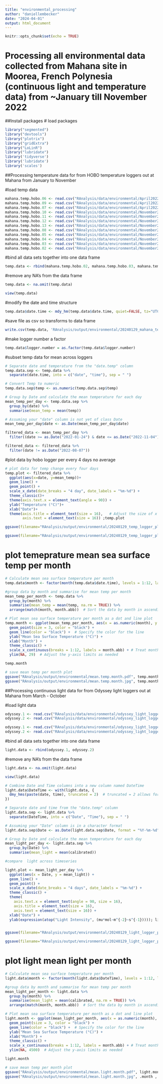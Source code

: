 ```yaml
---
title: "environmental_processing"
author: "daniellembecker"
date: "2024-04-01"
output: html_document
---
```


```r
knitr::opts_chunk$set(echo = TRUE)
```

# Processing all environmental data collected from Mahana site in Moorea, French Polynesia (continuous light and temperature data) from ~January till November 2022

##Install packages
# load packages

```r
library("segmented")
library("devtools")
library("plotrix")
library("gridExtra")
library("LoLinR")
library("lubridate")
library('tidyverse')
library('lubridate')
library('scales')

```

##Processing temperature data for from HOBO temperature loggers out at Mahana from January to November

#load temp data

```r
mahana.temp.hobo.06 <- read.csv("RAnalysis/data/environmental/April2022_mahana_loggers/Mahana_6.csv")
mahana.temp.hobo.09 <- read.csv("RAnalysis/data/environmental/April2022_mahana_loggers/Mahana_9.csv")
mahana.temp.hobo.07 <- read.csv("RAnalysis/data/environmental/April2022_mahana_loggers/20444028_Mahana_7.csv")
mahana.temp.hobo.10 <- read.csv("RAnalysis/data/environmental/November2022_mahana_loggers/20221114_Mahana_10.csv")
mahana.temp.hobo.11 <- read.csv("RAnalysis/data/environmental/November2022_mahana_loggers/20221114_Mahana_11.csv")
mahana.temp.hobo.12 <- read.csv("RAnalysis/data/environmental/November2022_mahana_loggers/20221114_Mahana_12.csv")
mahana.temp.hobo.13 <- read.csv("RAnalysis/data/environmental/November2022_mahana_loggers/20221114_Mahana_13.csv")
mahana.temp.hobo.08 <- read.csv("RAnalysis/data/environmental/November2022_mahana_loggers/20221114_Mahana_8.csv")
mahana.temp.hobo.05 <- read.csv("RAnalysis/data/environmental/November2022_mahana_loggers/20221114_Mahana_5.csv")
mahana.temp.hobo.04 <- read.csv("RAnalysis/data/environmental/November2022_mahana_loggers/20221114_Mahana_4.csv")
mahana.temp.hobo.03 <- read.csv("RAnalysis/data/environmental/November2022_mahana_loggers/20221114_Mahana_3.csv")
mahana.temp.hobo.02 <- read.csv("RAnalysis/data/environmental/November2022_mahana_loggers/20221114_Mahana_2.csv")
```


#bind all data sets together into one data frame

```r
temp.data <- rbind(mahana.temp.hobo.02, mahana.temp.hobo.03, mahana.temp.hobo.04, mahana.temp.hobo.05, mahana.temp.hobo.06, mahana.temp.hobo.07, mahana.temp.hobo.08, mahana.temp.hobo.09, mahana.temp.hobo.10, mahana.temp.hobo.11, mahana.temp.hobo.12, mahana.temp.hobo.13)
```


#remove any NA's from the data frame
```r
temp.data <- na.omit(temp.data)

view(temp.data)
```

#modify the date and time structure

```r
temp.data$date.time <- mdy_hm(temp.data$date.time, quiet=FALSE, tz="UTC", truncated=0) #format date and time
```
 

#save file as csv so transforms to data frame
```r
write.csv(temp.data, 'RAnalysis/output/environmental/20240129_mahana_temp_data.csv')
```
 

#make logger number a factor
```r
temp.data$logger.number = as.factor(temp.data$logger.number)
```


#subset temp data for mean across loggers
```r
# Separate date and temperature from the "date.temp" column
temp.data.sep <- temp.data %>%
  separate(date.time, into = c("date", "time"), sep = " ")

# Convert Temp to numeric
temp.data.sep$temp <- as.numeric(temp.data.sep$temp)

# Group by Date and calculate the mean temperature for each day
mean_temp_per_day <- temp.data.sep %>%
  group_by(date) %>%
  summarise(mean_temp = mean(temp))

# Assuming your "date" column is not yet of class Date
mean_temp_per_day$date <- as.Date(mean_temp_per_day$date)

filtered_data <- mean_temp_per_day %>%
  filter((date >= as.Date("2022-01-24") & date <= as.Date("2022-11-04")))

filtered_data <- filtered_data %>%
  filter(date != as.Date("2022-08-07"))

```


#plot data by hobo logger per every 4 days no average

```r

# plot data for temp change every four days
temp.plot <- filtered_data %>%
  ggplot(aes(x=date, y=mean_temp))+
  geom_line() + 
  geom_point() +
  scale_x_date(date_breaks = "4 day", date_labels = "%m-%d") +
  theme_classic()+
  theme(axis.text.x = element_text(angle = 90)) +
  ylab("Temperature (°C)")+
  xlab("Date")+
  theme(axis.title = element_text(size = 16),   # Adjust the size of x and y axis labels
        axis.text = element_text(size = 16)) ;temp.plot

ggsave(filename="RAnalysis/output/environmental/20240129_temp_logger_plot.pdf", plot=temp.plot, width=30, height=10, units="in")

ggsave(filename="RAnalysis/output/environmental/20240129_temp_logger_plot.png", plot=temp.plot, width=20, height=10, units="in")
```

# plot temeprature mean sea surface temp per month
```r

# Calculate mean sea surface temperature per month
temp.data$month <- factor(month(temp.data$date.time), levels = 1:12, labels = month.abb)  # Extract month from date as factor

#group data by month and summarise for mean temp per month
mean_temp_per_month <- temp.data %>%
  group_by(month) %>%
  summarise(mean_temp = mean(temp, na.rm = TRUE)) %>%
  arrange(match(month, month.abb))  # Sort the data by month in ascending order

# Plot mean sea surface temperature per month as a dot and line plot
temp.month <- ggplot(mean_temp_per_month, aes(x = as.numeric(month), y = mean_temp)) +
  geom_point(size = 3, color = "black") +
  geom_line(color = "black") +  # Specify the color for the line
  ylab("Mean Sea Surface Temperature (°C)") +
  xlab("Month") +
  theme_classic() +
  scale_x_continuous(breaks = 1:12, labels = month.abb) + # Treat month as continuous
  ylim(NA, 29)  # Adjust the y-axis limits as needed

temp.month

# save mean temp per month plot
ggsave("RAnalysis/output/environmental/mean.temp.month.pdf", temp.month , width = 10, height = 6)
ggsave("RAnalysis/output/environmental/mean.temp.month.jpg", temp.month , width = 10, height = 6)


```


##Processing continuous light data for from Odyssey light loggers out at Mahana from March - October

#load light data

```r
odyssey.1 <- read.csv("RAnalysis/data/environmental/odyssey_light_loggers/15640_001_003.csv")
odyssey.2 <- read.csv("RAnalysis/data/environmental/odyssey_light_loggers/15641_001_003.csv")

```


```r
odyssey.1 <- read.csv("RAnalysis/data/environmental/odyssey_light_loggers/15640_001_003.csv")
odyssey.2 <- read.csv("RAnalysis/data/environmental/odyssey_light_loggers/15641_001_003.csv")

```

#bind all data sets together into one data frame

```r
light.data <- rbind(odyssey.1, odyssey.2)
```


#remove any NA's from the data frame
```r
light.data <- na.omit(light.data)

view(light.data)
```


```r
# Combine Date and Time columns into a new column named DateTime
light.data$DateTime <- with(light.data, {
  dmy_hms(paste(date, time), truncated = 2)  # truncated = 2 allows for two-digit years
})

# Separate date and time from the "date.temp" column
light.data.sep <- light.data %>%
  separate(DateTime, into = c("Date", "Time"), sep = " ")

# Assuming your "Date" column is in a character format
light.data.sep$Date <- as.Date(light.data.sep$Date, format = "%Y-%m-%d")

# Group by Date and calculate the mean temperature for each day
mean_light_per_day <- light.data.sep %>%
  group_by(Date) %>%
  summarise(mean_light = mean(calibrated))

```

```r
#compare  light across timeseries

light.plot <- mean_light_per_day %>%
  ggplot(aes(x = Date, y = mean_light)) +
  geom_line() + 
  geom_point() +
  scale_x_date(date_breaks = "4 days", date_labels = "%m-%d") +
  theme_classic() +
  theme(
    axis.text.x = element_text(angle = 90, size = 16),
    axis.title = element_text(size = 16),
    axis.text = element_text(size = 16)) +
  xlab("Date") +
  ylab(expression(atop("Light Intensity", (mu*mol~m^{-2}~s^{-1})))); light.plot


ggsave(filename="RAnalysis/output/environmental/20240129_light_logger_plot.pdf", plot=light.plot, width=30, height=10, units="in")

ggsave(filename="RAnalysis/output/environmental/20240129_light_logger_plot.png", plot=light.plot, width=20, height=10, units="in")

```

# plot light mean light per month
```r

# Calculate mean sea surface temperature per month
light.data$month <- factor(month(light.data$DateTime), levels = 1:12, labels = month.abb)  # Extract month from date as factor

#group data by month and summarise for mean temp per month
mean_light_per_month <- light.data %>%
  group_by(month) %>%
  summarise(mean_light = mean(calibrated, na.rm = TRUE)) %>%
  arrange(match(month, month.abb))  # Sort the data by month in ascending order

# Plot mean sea surface temperature per month as a dot and line plot
light.month <- ggplot(mean_light_per_month, aes(x = as.numeric(month), y = mean_light)) +
  geom_point(size = 3, color = "black") +
  geom_line(color = "black") +  # Specify the color for the line
  ylab("Mean Sea Surface Temperature (°C)") +
  xlab("Month") +
  theme_classic() +
  scale_x_continuous(breaks = 1:12, labels = month.abb) + # Treat month as continuous
  ylim(NA, 4500)  # Adjust the y-axis limits as needed

light.month

# save mean temp per month plot
ggsave("RAnalysis/output/environmental/mean.light.month.pdf", light.month , width = 10, height = 6)
ggsave("RAnalysis/output/environmental/mean.light.month.jpg", .month , width = 10, height = 6)


```

